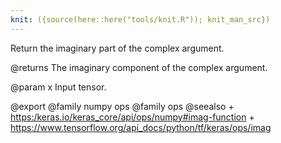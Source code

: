 ```yaml
---
knit: ({source(here::here("tools/knit.R")); knit_man_src})
---
```

Return the imaginary part of the complex argument.

@returns
    The imaginary component of the complex argument.

@param x
Input tensor.

@export
@family numpy ops
@family ops
@seealso
+ <https:/keras.io/keras_core/api/ops/numpy#imag-function>
+ <https://www.tensorflow.org/api_docs/python/tf/keras/ops/imag>
